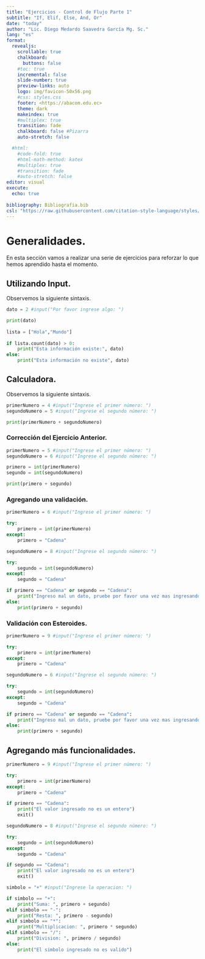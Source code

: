 ```yaml
---
title: "Ejercicios - Control de Flujo Parte 1"
subtitle: "If, Elif, Else, And, Or"
date: "today"
author: "Lic. Diego Medardo Saavedra García Mg. Sc."
lang: "es"
format:
  revealjs:
    scrollable: true
    chalkboard: 
      buttons: false
    #toc: true
    incremental: false
    slide-number: true
    preview-links: auto
    logo: img/favicon-50x56.png
    #css: styles.css
    footer: <https://abacom.edu.ec>
    theme: dark
    makeindex: true
    #multiplex: true
    transition: fade
    chalkboard: false #Pizarra
    auto-stretch: false

  #html: 
    #code-fold: true
    #html-math-method: katex
    #multiplex: true
    #transition: fade
    #auto-stretch: false
editor: visual
execute: 
  echo: true
    
bibliography: Bibliografia.bib
csl: "https://raw.githubusercontent.com/citation-style-language/styles/master/apa.csl"
---
```


# Generalidades.

En esta sección vamos a realizar una serie de ejercicios para reforzar lo que hemos aprendido hasta el momento.

## Utilizando Input.

Observemos la siguiente sintaxis.

```python
dato = 2 #input("Por favor ingrese algo: ")

print(dato)
    
lista = ["Hola","Mundo"]
    
if lista.count(dato) > 0:
    print("Esta información existe:", dato)
else:
    print("Esta información no existe", dato)

```

## Calculadora.

Observemos la siguiente sintaxis.

```python
primerNumero = 4 #input("Ingrese el primer número: ")
segundoNumero = 5 #input("Ingrese el segundo número: ")

print(primerNumero + segundoNumero)
```

### Corrección del Ejercicio Anterior.

```python
primerNumero = 5 #input("Ingrese el primer número: ")
segundoNumero = 6 #input("Ingrese el segundo número: ")

primero = int(primerNumero)
segundo = int(segundoNumero)

print(primero + segundo)
```

### Agregando una validación.

```python
primerNumero = 6 #input("Ingrese el primer número: ")

try:
    primero = int(primerNumero)
except:
    primero = "Cadena"

segundoNumero = 8 #input("Ingrese el segundo número: ")

try:
    segundo = int(segundoNumero)
except:
    segundo = "Cadena"

if primero == "Cadena" or segundo == "Cadena":
    print("Ingreso mal un dato, pruebe por favor una vez mas ingresando numeros")
else:
    print(primero + segundo)
```

### Validación con Esteroides.

```python
primerNumero = 9 #input("Ingrese el primer número: ")

try:
    primero = int(primerNumero)
except:
    primero = "Cadena"

segundoNumero = 6 #input("Ingrese el segundo número: ")

try:
    segundo = int(segundoNumero)
except:
    segundo = "Cadena"

if primero == "Cadena" or segundo == "Cadena":
    print("Ingreso mal un dato, pruebe por favor una vez mas ingresando numeros")
else:
    print(primero + segundo)
```

## Agregando más funcionalidades.

```python
primerNumero = 9 #input("Ingrese el primer número: ")

try:
    primero = int(primerNumero)
except:
    primero = "Cadena"

if primero == "Cadena":
    print("El valor ingresado no es un entero")
    exit()

segundoNumero = 8 #input("Ingrese el segundo número: ")

try:
    segundo = int(segundoNumero)
except:
    segundo = "Cadena"

if segundo == "Cadena":
    print("El valor ingresado no es un entero")
    exit()

simbolo = "+" #input("Ingrese la operacion: ")

if simbolo == "+":
    print("Suma: ", primero + segundo)
elif simbolo == "-":
    print("Resta: ", primero - segundo)
elif simbolo == "*":
    print("Multiplicacion: ", primero * segundo)
elif simbolo == "/":
    print("Division: ", primero / segundo)
else:
    print("El simbolo ingresado no es valido")

```
